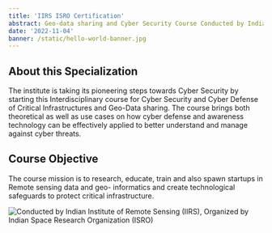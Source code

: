 ```yaml
---
title: 'IIRS ISRO Certification'
abstract: Geo-data sharing and Cyber Security Course Conducted by Indian Institute of Remote Sensing (IIRS), Indian Space Research Organization (ISRO)
date: '2022-11-04'
banner: /static/hello-world-banner.jpg
---
```


## About this Specialization

The institute is taking its pioneering steps towards Cyber Security by starting this Interdisciplinary course for Cyber Security and Cyber Defense of Critical Infrastructures and Geo-Data sharing. The course brings both theoretical as well as use cases on how cyber defense and awareness technology can be effectively applied to better understand and manage against cyber threats.

## Course Objective

The course mission is to research, educate, train and also spawn startups in Remote sensing data and geo- informatics and create technological safeguards to protect critical infrastructure.

![Conducted by Indian Institute of Remote Sensing (IIRS), Organized by Indian Space Research Organization (ISRO)](/static/iirs-isro.png)
